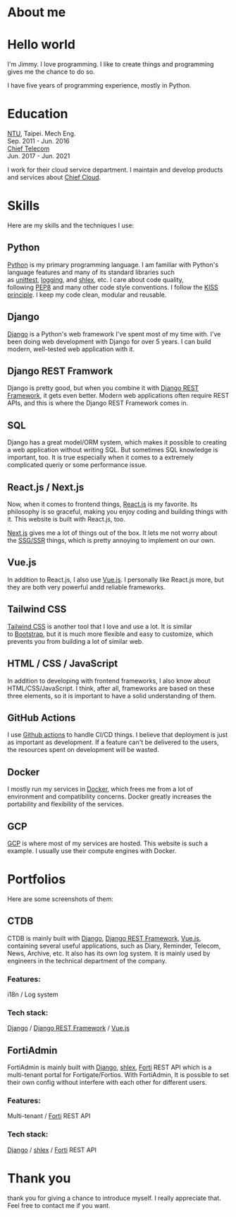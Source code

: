 
# About me

<PostAvatarImage src={avatar} alt="avatar"></PostAvatarImage>

# Hello world

I'm Jimmy. I love programming. I like to create things and programming gives me the chance to do so.

I have five years of programming experience, mostly in Python.

# Education

<PostParagraphImage src={ntu} alt="ntu">
  <div>
    <div>
      <a href="https://www.ntu.edu.tw/">NTU</a>, Taipei. Mech Eng.
    </div>
    <div className="text-sm">Sep. 2011 - Jun. 2016</div>
  </div>
</PostParagraphImage>

<PostParagraphImage src={chief} alt="chief">
  <div>
    <div>
      <a href="https://www.chief.com.tw/">Chief Telecom</a>
    </div>
    <div className="text-sm">Jun. 2017 - Jun. 2021</div>
  </div>
</PostParagraphImage>

I work for their cloud service department. I maintain and develop products and services about [Chief Cloud](https://www.chief.com.tw/cloud/).

# Skills

Here are my skills and the techniques I use:

## Python

[Python](https://www.python.org/) is my primary programming language. I am familiar with Python's language features and many of its standard libraries such as [unittest](https://docs.python.org/3/library/unittest.html), [logging](https://docs.python.org/3/library/logging.html), and [shlex](https://docs.python.org/3/library/shlex.html), etc. I care about code quality, following [PEP8](https://www.python.org/dev/peps/pep-0008/) and many other code style conventions. I follow the [KISS principle](https://en.wikipedia.org/wiki/KISS_principle). I keep my code clean, modular and reusable.

## Django

[Django](https://www.djangoproject.com/) is a Python's web framework I've spent most of my time with. I've been doing web development with Django for over 5 years. I can build modern, well-tested web application with it.

## Django REST Framwork

Django is pretty good, but when you combine it with [Django REST Framework](https://www.django-rest-framework.org/), it gets even better. Modern web applications often require REST APIs, and this is where the Django REST Framework comes in.

## SQL

Django has a great model/ORM system, which makes it possible to creating a web application without writing SQL. But sometimes SQL knowledge is important, too. It is true especially when it comes to a extremely complicated queriy or some performance issue.

## React.js / Next.js

Now, when it comes to frontend things, [React.js](https://reactjs.org/) is my favorite. Its philosophy is so graceful, making you enjoy coding and building things with it. This website is built with React.js, too.

[Next.js](https://nextjs.org/) gives me a lot of things out of the box. It lets me not worry about the [SSG/SSR](https://nextjs.org/docs/basic-features/data-fetching) things, which is pretty annoying to implement on our own.

## Vue.js

In addition to React.js, I also use [Vue.js](https://vuejs.org/). I personally like React.js more, but they are both very powerful andd reliable frameworks.

## Tailwind CSS

[Tailwind CSS](https://tailwindcss.com/) is another tool that I love and use a lot. It is similar to [Bootstrap](https://getbootstrap.com/), but it is much more flexible and easy to customize, which prevents you from building a lot of similar web.

## HTML / CSS / JavaScript

In addition to developing with frontend frameworks, I also know about HTML/CSS/JavaScript. I think, after all, frameworks are based on these three elements, so it is important to have a solid understanding of them.

## GitHub Actions

I use [Github actions](https://docs.github.com/en/actions) to handle CI/CD things. I believe that deployment is just as important as development. If a feature can't be delivered to the users, the resources spent on development will be wasted.

## Docker

I mostly run my services in [Docker](https://www.docker.com/), which frees me from a lot of environment and compatibility concerns. Docker greatly increases the portability and flexibility of the services.

## GCP

[GCP](https://cloud.google.com/gcp) is where most of my services are hosted. This website is such a example. I usually use their compute engines with Docker.

# Portfolios

Here are some screenshots of them:

## CTDB

<PostImage src={ctdbI18n} alt="ctdbI18n" />

<PostImage src={ctdbLog} alt="ctdbLog" />

CTDB is mainly built with [Django](https://www.djangoproject.com/), [Django REST Framework](https://www.django-rest-framework.org/), [Vue.js](https://vuejs.org/), containing several useful applications, such as Diary, Reminder, Telecom, News, Archive, etc. It also has its own log system. It is mainly used by engineers in the technical department of the company.

### Features:

i18n / Log system

### Tech stack:

[Django](https://www.djangoproject.com/) / [Django REST Framework](https://www.django-rest-framework.org/) / [Vue.js](https://vuejs.org/)

## FortiAdmin

<PostImage src={fortiadminExample} alt="fortiadminExample" />

<PostImage src={fortiadminLogin} alt="fortiadminLogin" />

FortiAdmin is mainly built with [Django](https://www.djangoproject.com/), [shlex](https://docs.python.org/3/library/shlex.html), [Forti](https://www.fortinet.com/) REST API which is a multi-tenant portal for Fortigate/Fortios. With FortiAdmin, It is possible to set their own config without interfere with each other for different users.

### Features:

Multi-tenant / [Forti](https://www.fortinet.com/) REST API

### Tech stack:

[Django](https://www.djangoproject.com/) / [shlex](https://docs.python.org/3/library/shlex.html) / [Forti](https://www.fortinet.com/) REST API

# Thank you

thank you for giving a chance to introduce myself. I really appreciate that. Feel free to contact me if you want.
